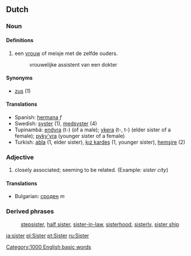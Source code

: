 ==Dutch==

=== Noun ===

==== Definitions ====
# een [[vrouw]] of meisje met de zelfde ouders.
#:vrouwelijke assistent van een dokter

====Synonyms====
*[[zus]] (1)

==== Translations ====
{{top}}
*Spanish: [[hermana]] ''f''
*Swedish: [[syster]] (1), [[medsyster]] (4)
*Tupinambá: [[endyra]] (t-) (of a male); [[ykera]] (t-, t-) (elder sister of a female); [[pyky'yra]] (younger sister of a female)
*Turkish: [[abla]] (1, elder sister), [[kız kardeş]] (1, younger sister), [[hemşire]] (2)
{{bottom}}
===Adjective===
# closely associated; seeming to be related. (Example: ''sister city'')

====Translations====

*Bulgarian: [[сроден]] ''m''

===Derived phrases===
:[[stepsister]], [[half sister]], [[sister-in-law]], [[sisterhood]], [[sisterly]], [[sister ship]]

[[Category:1000 English basic words]]

[[ja:sister]]
[[pl:Sister]]
[[pt:Sister]]
[[ru:Sister]]